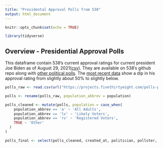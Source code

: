 ```yaml
---
title: "Presidental Approval Polls from 538"
output: html_document
---
```


```r
knitr::opts_chunk$set(echo = TRUE)
```
```r
library(tidyverse)
```
## Overview - Presidential Approval Polls

This dataframe contain 538's current approval ratings for current president Joe Biden as of August 29, 2021([csv](https://projects.fivethirtyeight.com/polls-page/data/president_approval_polls.csv)). They are available on 538's github repo along with [other political polls](https://github.com/fivethirtyeight/data/tree/master/polls). The [most recent data](https://projects.fivethirtyeight.com/biden-approval-rating/) show a dip in his approval rating from slightly about 50% to slightly below.

```r
polls_raw <- read.csv(url("https://projects.fivethirtyeight.com/polls-page/data/president_approval_polls.csv"))

polls <- rename(polls_raw, population_abbrev = population)

polls_cleaned <- mutate(polls, population = case_when(
    population_abbrev == 'a' ~ 'All Adults',
    population_abbrev == 'lv' ~ 'Likely Voters',
    population_abbrev == 'rv' ~ 'Registered Voters',
    TRUE ~ 'Other'
  )
)

polls_final <- select(polls_cleaned, created_at, politician, pollster, sponsors, five_thiry_eight_grade = fte_grade, population, url, yes, no)
```

